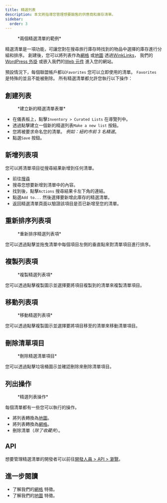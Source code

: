 ```yaml
---
title: 精選列表
description: 本文將指導您管理想要銷售的供應商和庫存清單。
sidebar:
  order: 3
---
```


<figure>
  <CloudinaryImage width="700" height="225" resize="scale" quality="best" alt="精選列表" src="academy/curated-lists" errorImage="noimage_opaque_nyrtl0.png" />

  <figcaption>*兩個精選清單的範例*</figcaption>
</figure>


精選清單是一項功能，可讓您對在搜尋旅行庫存時找到的物品中選擇的庫存進行分組和排序。
創建後，您可以將列表作為[網格](/studio/grids) 或[地圖](/studio/maps) 透過[WinkLinks](/link-manager/wink-links)， 我們的[WordPress 外掛](/developers/wordpress/) 或嵌入我們的[Web 元件](/developers/web-components) 進入您的網站。

預設情況下，每個聯盟帳戶都以`Favorites` 您可以立即使用的清單。 `Favorites` 是特殊的並且不能被刪除。
所有精選清單都允許您執行以下操作：

## 創建列表

<figure>
  <CloudinaryImage width="350" height="219" resize="scale" quality="best" alt="建立精選列表" src="academy/create-curated-list" errorImage="noimage_opaque_nyrtl0.png" />

  <figcaption>*建立新的精選清單表單*</figcaption>
</figure>


* 在儀表板上，點擊`Inventory > Curated Lists` 在導覽列中。
* 透過點擊建立一個新的精選列表`Make a new list` 按鈕。
* 您將被要求命名您的清單。 *例如：紐約市前 3 名精選*。
* 點選`Save` 按鈕。

## 新增列表項

您可以將清單項目從搜尋結果新增到任何清單。

* 前往[搜尋](/studio/search)
* 搜尋您想要新增到清單中的內容。
* 找到後，點擊`Actions` 搜尋結果卡左下角的連結。
* 點選`Add to...` 然後選擇要新增此庫存的精選清單。
* 返回精選清單頁面以驗證該項目是否已新增至您的清單。

## 重新排序列表項

<figure>
  <CloudinaryImage width="350" height="183" resize="scale" quality="best" alt="重新排序精選列表項" src="academy/reorder-curated-list" errorImage="noimage_opaque_nyrtl0.png" />

  <figcaption>*重新排序精選列表項*</figcaption>
</figure>


您可以透過點擊並拖曳清單中每個項目左側的垂直點來對清單項目進行排序。

## 複製列表項

<figure>
  <CloudinaryImage width="450" height="178" resize="scale" quality="best" alt="複製到精選列表項" src="academy/copy-to-curated-list" errorImage="noimage_opaque_nyrtl0.png" />

  <figcaption>*複製精選列表項*</figcaption>
</figure>


您可以透過點擊複製圖示並選擇要將項目複製到的清單來複製清單項目。

## 移動列表項

<figure>
  <CloudinaryImage width="450" height="173" resize="scale" quality="best" alt="移動精選列表項" src="academy/move-to-curated-list" errorImage="noimage_opaque_nyrtl0.png" />

  <figcaption>*移動精選列表項*</figcaption>
</figure>


您可以透過點擊複製圖示並選擇要將項目移至的清單來移動清單項目。

## 刪除清單項目

<figure>
  <CloudinaryImage width="350" height="216" resize="scale" quality="best" alt="刪除精選清單項目" src="academy/remove-curated-list-item" errorImage="noimage_opaque_nyrtl0.png" />

  <figcaption>*刪除精選清單項目*</figcaption>
</figure>


您可以透過點擊垃圾桶圖示並確認刪除來刪除清單項目。

## 列出操作

<figure>
  <CloudinaryImage width="350" height="183" resize="scale" quality="best" alt="精選列表操作" src="academy/curated-list-actions" errorImage="noimage_opaque_nyrtl0.png" />

  <figcaption>*精選列表操作*</figcaption>
</figure>


每個清單都有一些您可以執行的操作。

* 將列表轉換為[地圖](/studio/maps)。
* 將列表轉換為[網格](/studio/grids)。
* 刪除清單（*除了收藏夾*）。

## API

想要管理精選清單的開發者可以前往[開發人員 > API > 瀏覽](/developers/apis/#browse-api)。

## 進一步閱讀

* 了解我們的[網格](/studio/grids) 特徵。
* 了解我們的[地圖](/studio/maps) 特徵。

